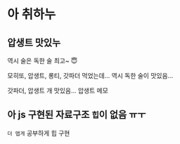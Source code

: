# 아 취하누

## 압생트 맛있누

역시 술은 독한 술 최고~ 😇

모히또, 압생트, 롱티, 갓파더 먹었는데... 역시 독한 술이 맛있음...

갓파더, 압생트 개 맛있음... 압생트 메모

## 아 js 구현된 자료구조 `힙`이 없음 ㅠㅜ

`더 맵게` 공부하게 힙 구현
